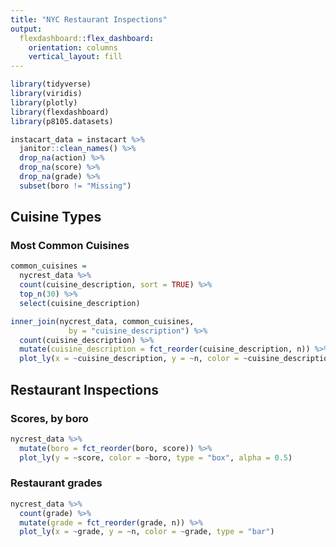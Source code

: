 ```yaml
---
title: "NYC Restaurant Inspections"
output: 
  flexdashboard::flex_dashboard:
    orientation: columns
    vertical_layout: fill
---
```


```r
library(tidyverse)
library(viridis)
library(plotly)
library(flexdashboard)
library(p8105.datasets)

instacart_data = instacart %>% 
  janitor::clean_names() %>% 
  drop_na(action) %>% 
  drop_na(score) %>% 
  drop_na(grade) %>% 
  subset(boro != "Missing")
```

Cuisine Types {data-width=650}
-----------------------------------------------------------------------

### Most Common Cuisines
```r
common_cuisines =
  nycrest_data %>% 
  count(cuisine_description, sort = TRUE) %>% 
  top_n(30) %>% 
  select(cuisine_description)

inner_join(nycrest_data, common_cuisines,
             by = "cuisine_description") %>% 
  count(cuisine_description) %>% 
  mutate(cuisine_description = fct_reorder(cuisine_description, n)) %>% 
  plot_ly(x = ~cuisine_description, y = ~n, color = ~cuisine_description, type = "bar")
```

Restaurant Inspections {data-width=350}
-----------------------------------------------------------------------

### Scores, by boro
```r
nycrest_data %>% 
  mutate(boro = fct_reorder(boro, score)) %>% 
  plot_ly(y = ~score, color = ~boro, type = "box", alpha = 0.5)
```

###  Restaurant grades

```r
nycrest_data %>% 
  count(grade) %>% 
  mutate(grade = fct_reorder(grade, n)) %>% 
  plot_ly(x = ~grade, y = ~n, color = ~grade, type = "bar")
```